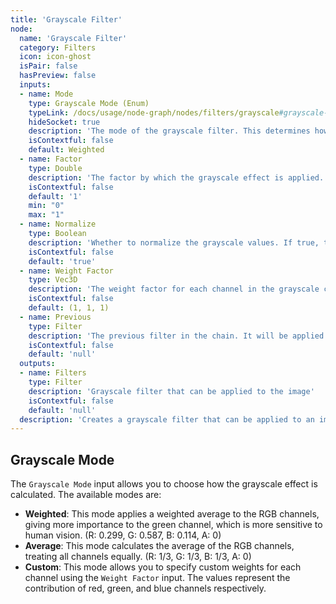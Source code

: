 ```yaml
---
title: 'Grayscale Filter'
node:
  name: 'Grayscale Filter'
  category: Filters
  icon: icon-ghost
  isPair: false
  hasPreview: false
  inputs:
  - name: Mode
    type: Grayscale Mode (Enum)
    typeLink: /docs/usage/node-graph/nodes/filters/grayscale#grayscale-mode
    hideSocket: true
    description: 'The mode of the grayscale filter. This determines how the grayscale effect is calculated and applied to the input image.'
    isContextful: false
    default: Weighted
  - name: Factor
    type: Double
    description: 'The factor by which the grayscale effect is applied. A value of 1 means full grayscale, while a value of 0 means no effect.'
    isContextful: false
    default: '1'
    min: "0"
    max: "1"
  - name: Normalize
    type: Boolean
    description: 'Whether to normalize the grayscale values. If true, the grayscale values will be adjusted to fit within the range of 0 to 1.'
    isContextful: false
    default: 'true'
  - name: Weight Factor
    type: Vec3D
    description: 'The weight factor for each channel in the grayscale calculation. This is used when the mode is set to Custom. The values represent the contribution of red, green, and blue channels respectively.'
    isContextful: false
    default: (1, 1, 1)
  - name: Previous
    type: Filter
    description: 'The previous filter in the chain. It will be applied before the grayscale filter.'
    isContextful: false
    default: 'null'
  outputs:
  - name: Filters
    type: Filter
    description: 'Grayscale filter that can be applied to the image'
    isContextful: false
    default: 'null'
  description: 'Creates a grayscale filter that can be applied to an image. The filter can be customized with different modes and factors to achieve various grayscale effects.'
---
```


## Grayscale Mode

The `Grayscale Mode` input allows you to choose how the grayscale effect is calculated. The available modes are:
- **Weighted**: This mode applies a weighted average to the RGB channels, giving more importance to the green channel, which is more sensitive to human vision. (R: 0.299, G: 0.587, B: 0.114, A: 0)
- **Average**: This mode calculates the average of the RGB channels, treating all channels equally. (R: 1/3, G: 1/3, B: 1/3, A: 0)
- **Custom**: This mode allows you to specify custom weights for each channel using the `Weight Factor` input. The values represent the contribution of red, green, and blue channels respectively.
